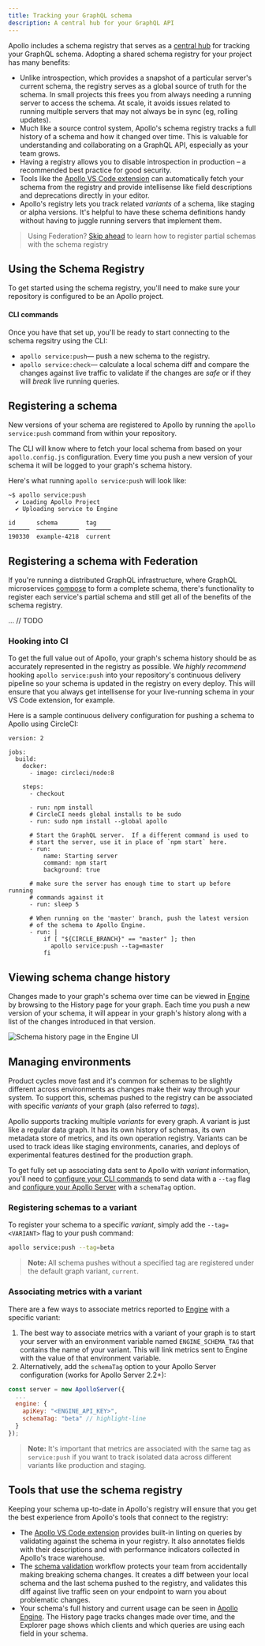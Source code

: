 ```yaml
---
title: Tracking your GraphQL schema
description: A central hub for your GraphQL API
---
```



Apollo includes a schema registry that serves as a [central hub](https://principledgraphql.com/integrity#3-track-the-schema-in-a-registry) for tracking your GraphQL schema. Adopting a shared schema registry for your project has many benefits:

- Unlike introspection, which provides a snapshot of a particular server's current schema, the registry serves as a global source of truth for the schema. In small projects this frees you from always needing a running server to access the schema. At scale, it avoids issues related to running multiple servers that may not always be in sync (eg, rolling updates).
- Much like a source control system, Apollo's schema registry tracks a full history of a schema and how it changed over time. This is valuable for understanding and collaborating on a GraphQL API, especially as your team grows.
- Having a registry allows you to disable introspection in production – a recommended best practice for good security.
- Tools like the [Apollo VS Code extension](https://marketplace.visualstudio.com/items?itemName=apollographql.vscode-apollo) can automatically fetch your schema from the registry and provide intellisense like field descriptions and deprecations directly in your editor.
- Apollo's registry lets you track related _variants_ of a schema, like staging or alpha versions. It's helpful to have these schema definitions handy without having to juggle running servers that implement them.

> Using Federation? [Skip ahead](<FIXME>) to learn how to register partial schemas with the schema registry

## Using the Schema Registry

To get started using the schema registry, you'll need to make sure your repository is configured to be an Apollo project.

<ProjectConfigPanel />

#### CLI commands

Once you have that set up, you'll be ready to start connecting to the schema regsitry using the CLI:

- `apollo service:push`&mdash; push a new schema to the registry.
- `apollo service:check`&mdash; calculate a local schema diff and compare the changes against live traffic to validate if the changes are _safe_ or if they will _break_ live running queries.

## Registering a schema

New versions of your schema are registered to Apollo by running the `apollo service:push` command from within your repository.

The CLI will know where to fetch your local schema from based on your `apollo.config.js` configuration. Every time you push a new version of your schema it will be logged to your graph's schema history.

Here's what running `apollo service:push` will look like:

```
~$ apollo service:push
  ✔ Loading Apollo Project
  ✔ Uploading service to Engine

id      schema        tag
──────  ────────────  ───────
190330  example-4218  current
```

## Registering a schema with Federation

If you're running a distributed GraphQL infrastructure, where GraphQL microservices [compose](https://www.apollographql.com/docs/apollo-server/federation/federation-spec/#fetch-service-capabilities) to form a complete schema, there's functionality to register each service's partial schema and still get all of the benefits of the schema registry.

... // TODO

### Hooking into CI

To get the full value out of Apollo, your graph's schema history should be as accurately represented in the registry as possible. We _highly recommend_ hooking `apollo service:push` into your repository's continuous delivery pipeline so your schema is updated in the registry on every deploy. This will ensure that you always get intellisense for your live-running schema in your VS Code extension, for example.

Here is a sample continuous delivery configuration for pushing a schema to Apollo using CircleCI:

```yaml{13,29-31}
version: 2

jobs:
  build:
    docker:
      - image: circleci/node:8

    steps:
      - checkout

      - run: npm install
      # CircleCI needs global installs to be sudo
      - run: sudo npm install --global apollo

      # Start the GraphQL server.  If a different command is used to
      # start the server, use it in place of `npm start` here.
      - run:
          name: Starting server
          command: npm start
          background: true

      # make sure the server has enough time to start up before running
      # commands against it
      - run: sleep 5

      # When running on the 'master' branch, push the latest version
      # of the schema to Apollo Engine.
      - run: |
          if [ "${CIRCLE_BRANCH}" == "master" ]; then
            apollo service:push --tag=master
          fi
```

## Viewing schema change history

Changes made to your graph's schema over time can be viewed in [Engine](https://engine.apollographql.com) by browsing to the History page for your graph. Each time you push a new version of your schema, it will appear in your graph's history along with a list of the changes introduced in that version.

![Schema history page in the Engine UI](../images/schema-history.png)

## Managing environments

Product cycles move fast and it's common for schemas to be slightly different across environments as changes make their way through your system. To support this, schemas pushed to the registry can be associated with specific _variants_ of your graph (also referred to _tags_).

Apollo supports tracking multiple _variants_ for every graph. A variant is just like a regular data graph. It has its own history of schemas, its own metadata store of metrics, and its own operation registry. Variants can be used to track ideas like staging environments, canaries, and deploys of experimental features destined for the production graph.

To get fully set up associating data sent to Apollo with _variant_ information, you'll need to [configure your CLI commands](#registering-schemas-to-a-variant) to send data with a `--tag` flag and [configure your Apollo Server](#associating-metrics-with-a-variant) with a `schemaTag` option.

### Registering schemas to a variant

To register your schema to a specific _variant_, simply add the `--tag=<VARIANT>` flag to your push command:

```bash
apollo service:push --tag=beta
```

> **Note:** All schema pushes without a specified tag are registered under the default graph variant, `current`.

### Associating metrics with a variant

There are a few ways to associate metrics reported to [Engine](https://engine.apollographql.com) with a specific variant:

1. The best way to associate metrics with a variant of your graph is to start your server with an environment variable named `ENGINE_SCHEMA_TAG` that contains the name of your variant. This will link metrics sent to Engine with the value of that environment variable.
1. Alternatively, add the `schemaTag` option to your Apollo Server configuration (works for Apollo Server 2.2+):

```js
const server = new ApolloServer({
  ...
  engine: {
    apiKey: "<ENGINE_API_KEY>",
    schemaTag: "beta" // highlight-line
  }
});
```

> **Note:** It's important that metrics are associated with the same tag as `service:push` if you want to track isolated data across different variants like production and staging.

## Tools that use the schema registry

Keeping your schema up-to-date in Apollo's registry will ensure that you get the best experience from Apollo's tools that connect to the registry:

- The [Apollo VS Code extension](https://marketplace.visualstudio.com/items?itemName=apollographql.vscode-apollo) provides built-in linting on queries by validating against the schema in your registry. It also annotates fields with their descriptions and with performance indicators collected in Apollo's trace warehouse.
- The [schema validation](/platform/schema-validation/) workflow protects your team from accidentally making breaking schema changes. It creates a diff between your local schema and the last schema pushed to the registry, and validates this diff against live traffic seen on your endpoint to warn you about problematic changes.
- Your schema's full history and current usage can be seen in [Apollo Engine](https://engine.apollographql.com). The History page tracks changes made over time, and the Explorer page shows which clients and which queries are using each field in your schema.
